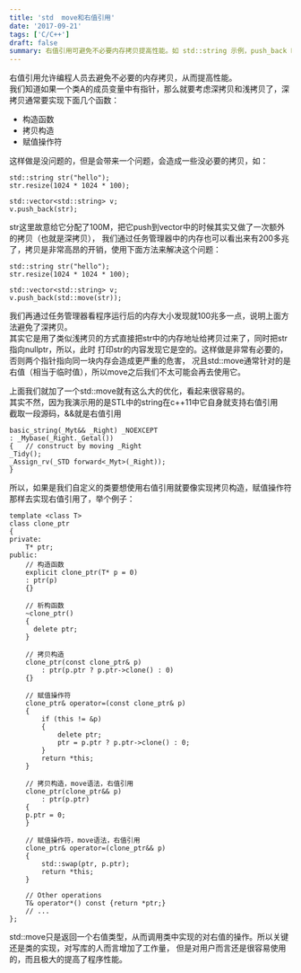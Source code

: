 ```yaml
---
title: 'std  move和右值引用'
date: '2017-09-21'
tags: ['C/C++']
draft: false
summary: 右值引用可避免不必要内存拷贝提高性能。如 std::string 示例，push_back 时加 std::move 避免深拷贝。自定义类需实现右值引用相关函数，std::move 只是返回右值类型调用类中操作，虽增加写库工作量，但方便用户且提升程序性能。 
---
```


右值引用允许编程人员去避免不必要的内存拷贝，从而提高性能。  
我们知道如果一个类A的成员变量中有指针，那么就要考虑深拷贝和浅拷贝了，深拷贝通常要实现下面几个函数：
* 构造函数
* 拷贝构造
* 赋值操作符

这样做是没问题的，但是会带来一个问题，会造成一些没必要的拷贝，如：
```
std::string str("hello");
str.resize(1024 * 1024 * 100);

std::vector<std::string> v;
v.push_back(str);
```

str这里故意给它分配了100M，把它push到vector中的时候其实又做了一次额外的拷贝（也就是深拷贝），
我们通过任务管理器中的内存也可以看出来有200多兆了，拷贝是非常高昂的开销，使用下面方法来解决这个问题：
```
std::string str("hello");
str.resize(1024 * 1024 * 100);

std::vector<std::string> v;
v.push_back(std::move(str));
```

我们再通过任务管理器看程序运行后的内存大小发现就100兆多一点，说明上面方法避免了深拷贝。  
其实它是用了类似浅拷贝的方式直接把str中的内存地址给拷贝过来了，同时把str指向nullptr，所以，此时
打印str的内容发现它是空的。这样做是非常有必要的，否则两个指针指向同一块内存会造成更严重的危害，
况且std::move通常针对的是右值（相当于临时值），所以move之后我们不太可能会再去使用它。


上面我们就加了一个std::move就有这么大的优化，看起来很容易的。  
其实不然，因为我演示用的是STL中的string在c++11中它自身就支持右值引用  
截取一段源码，&&就是右值引用
```
basic_string(_Myt&& _Right) _NOEXCEPT
: _Mybase(_Right._Getal())
{	// construct by moving _Right
_Tidy();
_Assign_rv(_STD forward<_Myt>(_Right));
}
```

所以，如果是我们自定义的类要想使用右值引用就要像实现拷贝构造，赋值操作符那样去实现右值引用了，举个例子：
```
template <class T>
class clone_ptr
{
private:
    T* ptr;
public:
    // 构造函数
    explicit clone_ptr(T* p = 0) 
    : ptr(p) 
    {}

    // 析构函数
    ~clone_ptr() 
    {
      delete ptr;
    }

    // 拷贝构造
    clone_ptr(const clone_ptr& p)
        : ptr(p.ptr ? p.ptr->clone() : 0) 
    {}

    // 赋值操作符
    clone_ptr& operator=(const clone_ptr& p)
    {
        if (this != &p)
        {
            delete ptr;
            ptr = p.ptr ? p.ptr->clone() : 0;
        }
        return *this;
    }

    // 拷贝构造，move语法，右值引用
    clone_ptr(clone_ptr&& p)
        : ptr(p.ptr) 
    {
	p.ptr = 0;
    }

    // 赋值操作符，move语法，右值引用
    clone_ptr& operator=(clone_ptr&& p)
    {
        std::swap(ptr, p.ptr);
        return *this;
    }

    // Other operations
    T& operator*() const {return *ptr;}
    // ...
};

```
std::move只是返回一个右值类型，从而调用类中实现的对右值的操作。所以关键还是类的实现，对写库的人而言增加了工作量，
但是对用户而言还是很容易使用的，而且极大的提高了程序性能。